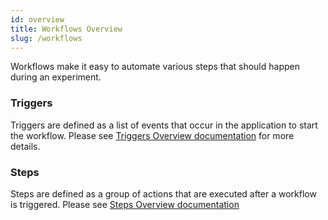 ```yaml
---
id: overview
title: Workflows Overview
slug: /workflows
---
```


Workflows make it easy to automate various steps that should happen during an experiment.

### Triggers

Triggers are defined as a list of events that occur in the application to start the workflow. Please see [Triggers Overview documentation](./workflows/triggers) for more details.

### Steps

Steps are defined as a group of actions that are executed after a workflow is triggered. Please see [Steps Overview documentation](./steps/overview)
